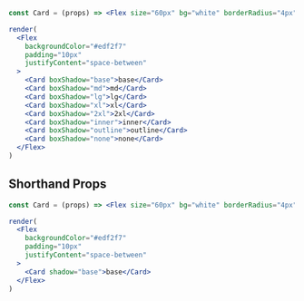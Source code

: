 
```jsx noInline
const Card = (props) => <Flex size="60px" bg="white" borderRadius="4px" alignItems="center" justifyContent="center" {...props} />

render(
  <Flex
    backgroundColor="#edf2f7"
    padding="10px"
    justifyContent="space-between"
  >
    <Card boxShadow="base">base</Card>
    <Card boxShadow="md">md</Card>
    <Card boxShadow="lg">lg</Card>
    <Card boxShadow="xl">xl</Card>
    <Card boxShadow="2xl">2xl</Card>
    <Card boxShadow="inner">inner</Card>
    <Card boxShadow="outline">outline</Card>
    <Card boxShadow="none">none</Card>
  </Flex>
)
```

## Shorthand Props
```jsx noInline
const Card = (props) => <Flex size="60px" bg="white" borderRadius="4px" alignItems="center" justifyContent="center" {...props} />

render(
  <Flex
    backgroundColor="#edf2f7"
    padding="10px"
    justifyContent="space-between"
  >
    <Card shadow="base">base</Card>
  </Flex>
)
```

<UtilityTable themeProperty={defaultTheme.shadows} />